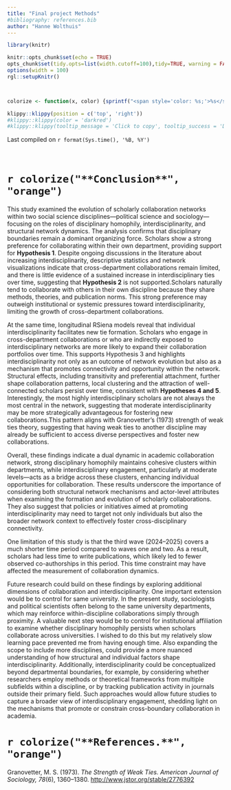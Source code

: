 ```yaml
---
title: "Final project Methods"
#bibliography: references.bib
author: "Hanne Wolthuis"
---
```




```r
library(knitr)

knitr::opts_chunk$set(echo = TRUE)
opts_chunk$set(tidy.opts=list(width.cutoff=100),tidy=TRUE, warning = FALSE, message = FALSE,comment = "#>", cache=TRUE, class.source=c("test"), class.output=c("test2"))
options(width = 100)
rgl::setupKnitr()



colorize <- function(x, color) {sprintf("<span style='color: %s;'>%s</span>", color, x) }

```

```r
klippy::klippy(position = c('top', 'right'))
#klippy::klippy(color = 'darkred')
#klippy::klippy(tooltip_message = 'Click to copy', tooltip_success = 'Done')
```

Last compiled on `r format(Sys.time(), '%B, %Y')`

<br>

# `r colorize("**Conclusion**", "orange")`


This study examined the evolution of scholarly collaboration networks within two social science disciplines—political science and sociology—focusing on the roles of disciplinary homophily, interdisciplinarity, and structural network dynamics. The analysis confirms that disciplinary boundaries remain a dominant organizing force. Scholars show a strong preference for collaborating within their own department, providing support for **Hypothesis 1**. Despite ongoing discussions in the literature about increasing interdisciplinarity, descriptive statistics and network visualizations indicate that cross-department collaborations remain limited, and there is little evidence of a sustained increase in interdisciplinary ties over time, suggesting that **Hypothesis 2** is not supported.Scholars naturally tend to collaborate with others in their own discipline because they share methods, theories, and publication norms. This strong preference may outweigh institutional or systemic pressures toward interdisciplinarity, limiting the growth of cross-department collaborations.

At the same time, longitudinal RSiena models reveal that individual interdisciplinarity facilitates new tie formation. Scholars who engage in cross-department collaborations or who are indirectly exposed to interdisciplinary networks are more likely to expand their collaboration portfolios over time. This supports Hypothesis 3 and highlights interdisciplinarity not only as an outcome of network evolution but also as a mechanism that promotes connectivity and opportunity within the network. Structural effects, including transitivity and preferential attachment, further shape collaboration patterns, local clustering and the attraction of well-connected scholars persist over time, consistent with **Hypotheses 4 and 5**. Interestingly, the most highly interdisciplinary scholars are not always the most central in the network, suggesting that moderate interdisciplinarity may be more strategically advantageous for fostering new collaborations.This pattern aligns with Granovetter’s (1973) strength of weak ties theory, suggesting that having weak ties to another discipline may already be sufficient to access diverse perspectives and foster new collaborations.

Overall, these findings indicate a dual dynamic in academic collaboration network, strong disciplinary homophily maintains cohesive clusters within departments, while interdisciplinary engagement, particularly at moderate levels—acts as a bridge across these clusters, enhancing individual opportunities for collaboration. These results underscore the importance of considering both structural network mechanisms and actor-level attributes when examining the formation and evolution of scholarly collaborations. They also suggest that policies or initiatives aimed at promoting interdisciplinarity may need to target not only individuals but also the broader network context to effectively foster cross-disciplinary connectivity.

One limitation of this study is that the third wave (2024–2025) covers a much shorter time period compared to waves one and two. As a result, scholars had less time to write publications, which likely led to fewer observed co-authorships in this period. This time constraint may have affected the measurement of collaboration dynamics.

Future research could build on these findings by exploring additional dimensions of collaboration and interdisciplinarity. One important extension would be to control for same university. In the present study, sociologists and political scientists often belong to the same university departments, which may reinforce within-discipline collaborations simply through proximity. A valuable next step would be to control for institutional affiliation to examine whether disciplinary homophily persists when scholars collaborate across universities. I wished to do this but my relatively slow learning pace prevented me from having enough time. Also expanding the scope to include more disciplines, could provide a more nuanced understanding of how structural and individual factors shape interdisciplinarity. Additionally, interdisciplinarity could be conceptualized beyond departmental boundaries, for example, by considering whether researchers employ methods or theoretical frameworks from multiple subfields within a discipline, or by tracking publication activity in journals outside their primary field. Such approaches would allow future studies to capture a broader view of interdisciplinary engagement, shedding light on the mechanisms that promote or constrain cross-boundary collaboration in academia.

# `r colorize("**References.**", "orange")`

Granovetter, M. S. (1973). *The Strength of Weak Ties.* *American Journal of Sociology, 78*(6), 1360–1380. [http://www.jstor.org/stable/2776392](http://www.jstor.org/stable/2776392)



